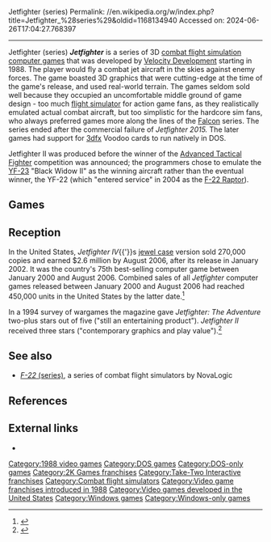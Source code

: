 Jetfighter (series)
Permalink: //en.wikipedia.org/w/index.php?title=Jetfighter_%28series%29&oldid=1168134940
Accessed on: 2024-06-26T17:04:27.768397



------
Jetfighter (series)
{{Use mdy dates|date=March 2015}}
{{Infobox VG series
| title          = Jetfighter
| image          = Jetfighter Logo.png
| caption        = Logo used for ''Jetfighter 2015''.
| artist = {{Unbulleted list|James H. Dargie}}
| developer      = [[Velocity Development]], [[Mission Studios]], [[Interactive Vision]], [[City Interactive]]
| publisher      = Velocity Development, Mission Studios, [[Interplay Entertainment|Interplay]], [[TalonSoft]], [[Global Star Software]]
| genre          = [[Combat flight simulation game|Air combat simulation]]
| spinoffs       =
}}
'''''Jetfighter''''' is a  series of 3D [[Combat flight simulation game|combat flight simulation computer games]] that was developed by [[Velocity Development]] starting in 1988.  The player would fly a combat jet aircraft in the skies against enemy forces. The game boasted 3D graphics that were cutting-edge at the time of the game's release, and used real-world terrain. The games seldom sold well because they occupied an uncomfortable middle ground of game design - too much [[flight simulator]] for action game fans, as they realistically emulated actual combat aircraft, but too simplistic for the hardcore sim fans, who always preferred games more along the lines of the [[Falcon (series)|Falcon]] series. The series ended after the commercial failure of ''Jetfighter 2015.''  The later games had support for [[3dfx]] Voodoo cards to run natively in DOS.

Jetfighter II was produced before the winner of the [[Advanced Tactical Fighter]] competition was announced; the programmers chose to emulate the [[YF-23]] "Black Widow II" as the winning aircraft rather than the eventual winner, the YF-22 (which "entered service" in 2004 as the [[F-22 Raptor]]).

==Games==
{{Video game titles|
{{Video game titles/item
|article= JetFighter: The Adventure
|title= JetFighter: The Adventure
|date= {{vgrelease|NA|1988}}
|refs=
|release= 1988—[[DOS]]
|notes= *Developed and published by Bob Dinnerman and Moses Ma under the name of [[Velocity Development]], ''Jetfighter: the Adventure'' is the IBM version of the Amiga game ''[[F/A-18 Interceptor]]''.
* Daniel Hockman of ''[[Computer Gaming World]]'' gave the game a positive review, saying it "has the smoothest, fastest, most pleasing graphics I have yet seen on a flight simulator".<ref name="CGW"/>
}}
{{Clear}}
{{Video game titles/item
|article= JetFighter II: Advanced Tactical Fighter
|title= JetFighter II: Advanced Tactical Fighter
|date= {{vgrelease|NA|1990}}
|refs= <ref name="JFII GD GFAQ">{{cite web|url=http://www.gamefaqs.com/computer/doswin/data/915982.html |title=JetFighter II Release Information for PC |publisher=[[GameFAQs]] |date= |access-date=February 16, 2009 |url-status=dead |archive-url=https://web.archive.org/web/20090226202035/http://www.gamefaqs.com/computer/doswin/data/915982.html |archive-date=February 26, 2009 }}</ref>
|release= 1990—[[DOS]]<ref name="JFII GD GFAQ"/>
|notes= *Developed and published by [[Velocity Development]]<ref name="JFII GD GFAQ"/>
* ''Computer Gaming World'' stated that the game was much more difficult than its predecessor, and concluded that for those who did not attend [[United States Naval Aviator]] flight training, "this will probably be the closest they will ever get to landing on a carrier in a high-performance jet ... [it] does a great job of simulating both the difficulty and exhiliration a pilot experiences once he finally places his jet on the carrier deck".<ref name="hoover199111">{{cite magazine | url=http://www.cgwmuseum.org/galleries/index.php?year=1991&pub=2&id=88 | title=Soar on Drugs | magazine=Computer Gaming World | date=November 1991 | accessdate=November 18, 2013 | author=Hoover, Jim | pages=96}}</ref> A 1992 survey in the magazine of wargames with modern settings gave the game three and a half stars out of five.<ref name="brooks199206">{{cite magazine | url=http://www.cgwmuseum.org/galleries/index.php?year=1992&pub=2&id=95 | title=The Modern Games: 1950 - 2000 | magazine=Computer Gaming World | date=June 1992 | accessdate=November 24, 2013 | author=Brooks, M. Evan | pages=120}}</ref>
}}
{{Video game titles/item
|article=
|title= JetFighter II: Advanced Mission Disk
|date= {{vgrelease|NA|1992}}
|refs=
|release= 1992—[[DOS]]
|notes= *Developed and published by [[Velocity Development]]
* It is an expansion to ''JetFighter II'' that adds 125 new missions and makes the [[F-22 Raptor#YF-22 "Lightning II"|Lockheed's F-22 Lightning Advanced Tactical Fighter]] flyable
}}
{{Clear}}
{{Video game titles/item
|article= Jetfighter III
|title= Jetfighter III
|date= {{vgrelease|NA|October 31, 1996|PAL|February 19, 1998}}
|refs= <ref name="JFIII GD IGN">{{cite web | url = http://au.pc.ign.com/objects/003/003346.html | title = JetFighter III (Jetfighter 3) | publisher = IGN | date = | accessdate = February 16, 2009}}</ref>
|release= 1996—[[Microsoft Windows|Windows]]<ref name="JFIII O AG">{{cite web | url = http://www.allgame.com/cg/agg.dll?p=agg&sql=1:13288 | title = JetFighter III | publisher = [[allgame]] | date = | accessdate = February 16, 2009}}</ref>
|notes= *Developed and published by [[Mission Studios]]<ref name="JFIII O AG"/>
* It was repackaged in 1997 with ''Jetfighter III: Enhanced Campaign CD'' under the title, ''Jetfighter III Platinum''
* An updated edition, entitled ''Jetfighter III Classic'', was published in September 1999 by [[Take 2 Interactive]]. The update includes extra such as 30 new missions<ref name="JFIII O AG"/>
}}
{{Video game titles/item
|article=
|title= Jetfighter III: Enhanced Campaign CD
|date= {{vgrelease|NA|April 30, 1997}}
|refs= <ref name="JFIIIECCD TI GS">{{cite web|url=http://au.gamespot.com/pc/sim/jetfighter3enhancedcc/tech_info.html |title=JetFighter III Enhanced Campaign CD for PC - Technical Information |publisher=[[GameSpot]] |date= |access-date=February 16, 2009 |url-status=dead |archive-url=https://web.archive.org/web/20090227183605/http://au.gamespot.com/pc/sim/jetfighter3enhancedcc/tech_info.html |archive-date=February 27, 2009 }}</ref>
|release= 1997—[[Microsoft Windows|Windows]]<ref name="JFIIIECCD TI GS"/>
|notes= *Developed and published by [[Mission Studios]]<ref name="JFIIIECCD TI GS"/>
* It is an expansion of ''Jetfighter III'' that adds 74 new missions, two new flyable regions and the ability to fly the [[F-14 Tomcat]]<ref name="JFIIIECCD R GS">{{cite web|url=http://au.gamespot.com/pc/sim/jetfighter3enhancedcc/review.html |title=JetFighter III Enhanced Campaign CD for PC Review |first=T. Liam |last=McDonald |publisher=[[GameSpot]] |date= |access-date=February 16, 2009 |archive-url=https://web.archive.org/web/20090227183601/http://au.gamespot.com/pc/sim/jetfighter3enhancedcc/review.html |archive-date=February 27, 2009 |url-status=dead}}</ref>
* It was repackaged in 1997 with ''JetFighter III'' under the title, ''Jetfighter III Platinum''
}}
{{Clear}}
{{Video game titles/item
|article= Jetfighter: Full Burn
|title= Jetfighter: Full Burn
|date= {{vgrelease|NA|July 2, 1998}}
|refs= <ref>{{cite web |author=GameSpot staff |date=July 8, 1998 |url=http://headline.gamespot.com/news/98_07/08_new/index.html |title=New Releases |publisher=[[GameSpot]] |access-date=December 19, 2020 |archive-url=https://web.archive.org/web/19990224141247/http://headline.gamespot.com/news/98_07/08_new/index.html |archive-date=February 24, 1999 |url-status=dead}}</ref>
|release= 1998—[[Microsoft Windows|Windows]]
|notes= *Developed by [[Mission Studios]] and published by [[Interplay Entertainment|Interplay]]
}}
{{Clear}}
{{Video game titles/item
|article= Jetfighter IV: Fortress America
|title= Jetfighter IV: Fortress America
|date= {{vgrelease|NA|November 8, 2000}}
|refs= <ref name="JFIVFA TI GS">{{cite web|url=http://au.gamespot.com/pc/sim/jetfighter4fortressamerica/tech_info.html |title=JetFighter IV: Fortress America for PC - Technical Information |publisher=[[GameSpot]] |date= |access-date=February 16, 2009 |archive-url=https://web.archive.org/web/20090227112845/http://au.gamespot.com/pc/sim/jetfighter4fortressamerica/tech_info.html |archive-date=February 27, 2009 |url-status=dead}}</ref>
|release= 2000—[[Microsoft Windows|Windows]]<ref name="JFIVFA TI GS"/>
|notes= *Developed by [[Mission Studios]] and published by [[TalonSoft]]<ref name="JFIVFA TI GS"/>
}}
{{Clear}}
{{Video game titles/item
|article= Jetfighter (Palm)
|title= Jetfighter
|date= {{vgrelease|NA|2001}}
|refs= <ref name="JFP O AG">{{cite web | url = http://www.allgame.com/cg/agg.dll?p=agg&sql=1:37878 | title = Jetfighter [Palm] | publisher = [[allgame]] | date = | accessdate = February 16, 2009}}</ref>
|release= 2001—[[Palm (PDA)|Palm Organizer]]<ref name="JFP O AG"/>
|notes= *Developed by [[Mission Studios]] and published by [[Global Star Software]]<ref name="JFP O AG"/>
}}
{{Clear}}
{{Video game titles/item
|article= Jetfighter V: Homeland Protector
|title= Jetfighter V: Homeland Protector
|date= {{vgrelease|NA|October 21, 2003}}
|refs= <ref name="JFVHP RG GS">{{cite web|url=http://au.gamespot.com/pc/sim/jetfighter5hp/similar.html |title=JetFighter V: Homeland Protector for PC |publisher=[[GameSpot]] |date= |access-date=February 16, 2009 |url-status=dead |archive-url=https://web.archive.org/web/20090227033403/http://au.gamespot.com/pc/sim/jetfighter5hp/similar.html |archive-date=February 27, 2009 }}</ref>
|release= 2003—[[Microsoft Windows|Windows]]<ref name="JFVHP RG GS"/>
|notes= *Developed by [[Interactive Vision]] and published by [[Global Star Software]]<ref name="JFVHP RG GS"/>
}}
{{Clear}}
{{Video game titles/item
|article= Jetfighter 2015
|title= Jetfighter 2015
|date= {{vgrelease|NA|September 9, 2005}}
|refs= <ref name="JF2015 GP IGN">{{cite web | url = http://au.pc.ign.com/objects/781/781168.html | title = JetFighter 2015 | publisher = IGN | date = | accessdate = February 16, 2009}}</ref>
|release= 2005—[[Microsoft Windows|Windows]]<ref name="JF2015 GP IGN"/>
|notes= *Developed by [[City Interactive]] and published by [[Global Star Software]]<ref name="JF2015 GP IGN"/>
}}
}}

==Reception==
In the United States, ''Jetfighter IV''{{'}}s [[Optical disc packaging#Jewel case|jewel case]] version sold 270,000 copies and earned $2.6 million by August 2006, after its release in January 2002. It was the country's 75th best-selling computer game between January 2000 and August 2006. Combined sales of all ''Jetfighter'' computer games released between January 2000 and August 2006 had reached 450,000 units in the United States by the latter date.<ref name=edgesales>{{cite magazine|archive-url=https://web.archive.org/web/20121017165955/http://www.edge-online.com/features/top-100-pc-games-21st-century/ |url=http://www.edge-online.com/features/top-100-pc-games-21st-century/ |title=The Top 100 PC Games of the 21st Century| author=''Edge'' Staff | date=August 25, 2006 |magazine=[[Edge (magazine)|Edge]] |archive-date=October 17, 2012 |url-status=dead }}</ref>

In a 1994 survey of wargames the magazine gave ''Jetfighter: The Adventure'' two-plus stars out of five ("still an entertaining product"). ''Jetfighter II'' received three stars ("contemporary graphics and play value").<ref name="brooks199401">{{Cite magazine |last=Brooks |first=M. Evan |date=January 1994 |title=War In Our Time / A Survey Of Wargames From 1950-2000 |url=http://www.cgwmuseum.org/galleries/index.php?year=1994&pub=2&id=114 |magazine=Computer Gaming World |pages=194–212}}</ref>

==See also==
* [[F-22 (series)|''F-22'' (series)]], a series of combat flight simulators by NovaLogic

==References==
{{Reflist|refs=
<ref name = "CGW">{{citation | date = April 1989 | last = Hockman | first = Daniel | magazine = [[Computer Gaming World]] | title = The Need for Speed  | page = 12}}</ref>
}}

==External links==
* {{moby game|id=-group/jetfighter-series|name=The ''Jetfighter'' series}}

[[Category:1988 video games]]
[[Category:DOS games]]
[[Category:DOS-only games]]
[[Category:2K Games franchises]]
[[Category:Take-Two Interactive franchises]]
[[Category:Combat flight simulators]]
[[Category:Video game franchises introduced in 1988]]
[[Category:Video games developed in the United States]]
[[Category:Windows games]]
[[Category:Windows-only games]]